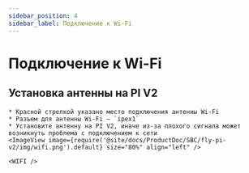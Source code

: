 ```yaml
---
sidebar_position: 4
sidebar_label: Подключение к Wi-Fi
---
```



# Подключение к Wi-Fi


## Установка антенны на PI V2

    * Красной стрелкой указано место подключения антенны Wi-Fi
    * Разъем для антенны Wi-Fi — `ipex1`
    * Установите антенну на PI V2, иначе из-за плохого сигнала может возникнуть проблема с подключением к сети
    <ImageView image={require('@site/docs/ProductDoc/SBC/fly-pi-v2/img/wifi.png').default} size="80%" align="left" />  

    <WIFI />